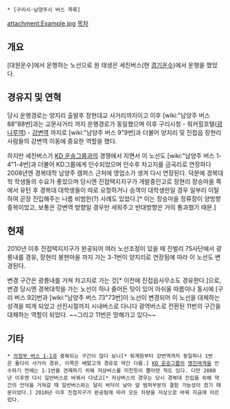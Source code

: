  * [구리시·남양주시 버스 목록]
attachment:Example.jpg
[[목차]]
== 개요 ==
[대원운수]에서 운행하는 노선으로 원 태생은 세진버스(현 [[경기운수]])에서 운행을 했었다. 

== 경유지 및 연혁 ==
당시 운행경로는 양지리 출발후 장현대교 사거리까지이고 이후 [wiki:"남양주 버스 88"88번]과는 교문사거리 까지 운행경로가 동일했으며 이후 구리시청 - 워커힐호텔([[광나루역]]) - [[강변역]] 까지로 [wiki:"남양주 버스 9"9번]과 더불어 양지리 및 진접읍 장현리 사람들의 강변역 이동에 중요한 역할을 했다.

하지만 세진버스가 [[KD 운송그룹]]과의 경쟁에서 지면서 이 노선도 [wiki:"남양주 버스 1-4"1-4번]과 더불어 KD그룹에게 인수되었으며 인수후 차고지를 금곡리로 연장하다 2008년엔 경복대학 남양주 캠퍼스 근처에 영업소가 생겨 다시 연장된다. 덕분에 경복대학 학생들의 수요가 좋았으며 당시엔 진접택지지구가 개발중인고로 장현리 장승마을 쪽에서 유턴 후 경복대 대학생들이 따로 요청하거나 승객이 대학생만일 경우 일부러 이탈하여 곧장 진입해주는 나름 비범한(?) 사례도 있었다.[* 이는 장승마을 정류장이 양방향 중복이었고, 보통은 강변역 방향일 경우만 세워주고 반대방향은 거의 통과했기 때문.] 

== 현재 ==
2010년 이후 진접택지지구가 완공되어 여러 노선조정이 있을 때 진벌리 75사단에서 광릉내를 경유, 장현리 봉현마을 까지 가는 3-1번이 양지리로 연장됨에 따라 이 노선도 변경된다. 

변경 구간은 광릉내를 거쳐 차고지로 가는 것[* 이전에 진접읍사무소도 경유한다.]으로, 변경 당시엔 경복대학을 가는 노선이 하나 줄어든 탓이 있어 아쉬울 따름이나 동시에 [구리 버스 92]번과 [wiki:"남양주 버스 73"73번]이 노선이 변경되어 이 노선을 대체하는 성격을 띠게 되었고 선진시절까지 시내버스로 다니다 광역버스로 전환된 11번의 구간을 대체하는 역할이 되었다. ~~그리고 11번은 망해가고 있다~~

== 기타 ==
 * [[의정부 버스 1-1]]과 중복되는 구간이 많다 보니[* 퇴계원부터 강변역까지 동일하나 1번은 돌다리 사거리 경유, 이쪽은 배탈고개 경유로 약간 다름.] [[KD 운송그룹]]이 [[명진여객]]을 인수하기 전에는 1-1번을 견제하기 위해 저상버스를 미친듯이 뽑아댄 적도 있다. 다만 2008년 이후엔 다시 일반버스로 바꿔서 다녔고[* 저상버스의 경우는 당시 경복대 진입을 위해 약간의 언덕을 거쳐갈 때 일반버스와는 달리 바닥이 낮아 앞 범퍼부분의 결함 가능성이 컸기 때문이었다.] 2010년 이후 진접지구가 완공됨에 따라 모든 차량을 저상으로 바꿔 지금에 이르렀다.
